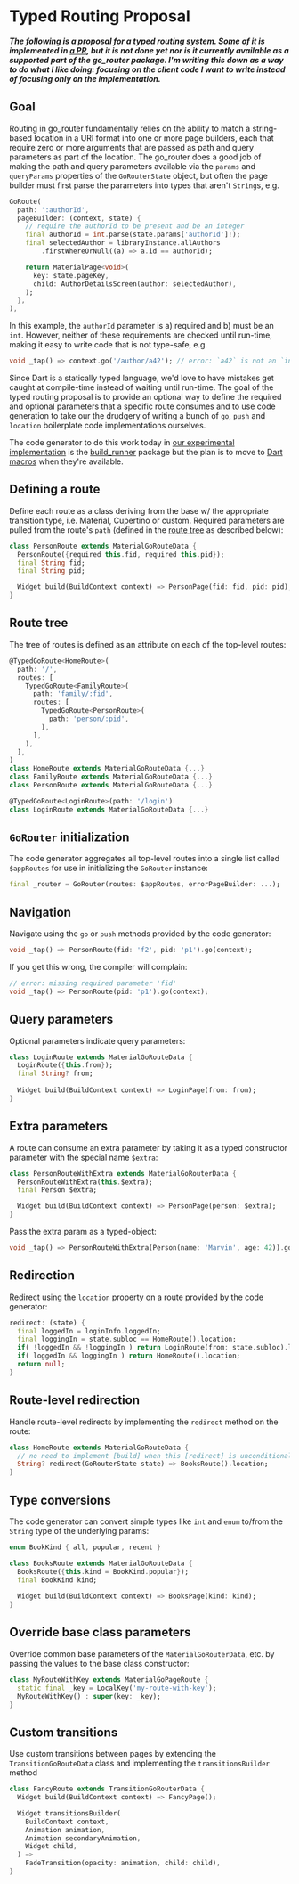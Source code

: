 # Typed Routing Proposal

*__The following is a proposal for a typed routing system. Some of it is
implemented in [a PR](https://github.com/csells/go_router/pull/130), but it is
not done yet nor is it currently available as a supported part of the go_router
package. I'm writing this down as a way to do what I like doing: focusing on the
client code I want to write instead of focusing only on the implementation.__*

## Goal

Routing in go_router fundamentally relies on the ability to match a string-based
location in a URI format into one or more page builders, each that require zero
or more arguments that are passed as path and query parameters as part of the
location. The go_router does a good job of making the path and query parameters
available via the `params` and `queryParams` properties of the `GoRouterState`
object, but often the page builder must first parse the parameters into types
that aren't `String`s, e.g.

```dart
GoRoute(
  path: ':authorId',
  pageBuilder: (context, state) {
    // require the authorId to be present and be an integer
    final authorId = int.parse(state.params['authorId']!);
    final selectedAuthor = libraryInstance.allAuthors
        .firstWhereOrNull((a) => a.id == authorId);

    return MaterialPage<void>(
      key: state.pageKey,
      child: AuthorDetailsScreen(author: selectedAuthor),
    );
  },
),
```

In this example, the `authorId` parameter is a) required and b) must be an
`int`. However, neither of these requirements are checked until run-time, making
it easy to write code that is not type-safe, e.g.

```dart
void _tap() => context.go('/author/a42'); // error: `a42` is not an `int`
```

Since Dart is a statically typed language, we'd love to have mistakes get caught
at compile-time instead of waiting until run-time. The goal of the typed routing
proposal is to provide an optional way to define the required and optional
parameters that a specific route consumes and to use code generation to take our
the drudgery of writing a bunch of `go`, `push` and `location` boilerplate code
implementations ourselves.

The code generator to do this work today in [our experimental
implementation](https://github.com/csells/go_router/pull/130) is the
[build_runner](https://pub.dev/packages/build_runner) package but the plan is to
move to [Dart
macros](https://github.com/dart-lang/language/blob/master/working/macros/feature-specification.md)
when they're available.

## Defining a route

Define each route as a class deriving from the base w/ the appropriate
transition type, i.e. Material, Cupertino or custom. Required parameters are
pulled from the route's `path` (defined in the [route tree](#route-tree) as
described below):

```dart
class PersonRoute extends MaterialGoRouteData {
  PersonRoute({required this.fid, required this.pid});
  final String fid;
  final String pid;

  Widget build(BuildContext context) => PersonPage(fid: fid, pid: pid);
} 
```

## Route tree

The tree of routes is defined as an attribute on each of the top-level routes:

```dart
@TypedGoRoute<HomeRoute>(
  path: '/',
  routes: [
    TypedGoRoute<FamilyRoute>(
      path: 'family/:fid',
      routes: [
        TypedGoRoute<PersonRoute>(
          path: 'person/:pid', 
        ),
      ], 
    ),
  ],
)
class HomeRoute extends MaterialGoRouteData {...}
class FamilyRoute extends MaterialGoRouteData {...}
class PersonRoute extends MaterialGoRouteData {...}

@TypedGoRoute<LoginRoute>(path: '/login')
class LoginRoute extends MaterialGoRouteData {...}
```

## `GoRouter` initialization

The code generator aggregates all top-level routes into a single list called
`$appRoutes` for use in initializing the `GoRouter` instance:

```dart
final _router = GoRouter(routes: $appRoutes, errorPageBuilder: ...);
```

## Navigation

Navigate using the `go` or `push` methods provided by the code generator:

```dart
void _tap() => PersonRoute(fid: 'f2', pid: 'p1').go(context);
```

If you get this wrong, the compiler will complain:

```dart
// error: missing required parameter 'fid'
void _tap() => PersonRoute(pid: 'p1').go(context);
```

## Query parameters

Optional parameters indicate query parameters:

```dart
class LoginRoute extends MaterialGoRouteData {
  LoginRoute({this.from});
  final String? from; 
  
  Widget build(BuildContext context) => LoginPage(from: from);
}
```

## Extra parameters

A route can consume an extra parameter by taking it as a typed constructor
parameter with the special name `$extra`:

```dart
class PersonRouteWithExtra extends MaterialGoRouterData {
  PersonRouteWithExtra(this.$extra);
  final Person $extra;

  Widget build(BuildContext context) => PersonPage(person: $extra); 
}
```

Pass the extra param as a typed-object:

```dart
void _tap() => PersonRouteWithExtra(Person(name: 'Marvin', age: 42)).go(context);
```

## Redirection

Redirect using the `location` property on a route provided by the code
generator:

```dart
redirect: (state) {
  final loggedIn = loginInfo.loggedIn;
  final loggingIn = state.subloc == HomeRoute().location;
  if( !loggedIn && !loggingIn ) return LoginRoute(from: state.subloc).location;
  if( loggedIn && loggingIn ) return HomeRoute().location;
  return null; 
}
```

## Route-level redirection

Handle route-level redirects by implementing the `redirect` method on the
route:

```dart
class HomeRoute extends MaterialGoRouteData {
  // no need to implement [build] when this [redirect] is unconditional
  String? redirect(GoRouterState state) => BooksRoute().location;
} 
```

## Type conversions

The code generator can convert simple types like `int` and `enum` to/from the
`String` type of the underlying params:

```dart
enum BookKind { all, popular, recent }

class BooksRoute extends MaterialGoRouteData {
  BooksRoute({this.kind = BookKind.popular});
  final BookKind kind;
  
  Widget build(BuildContext context) => BooksPage(kind: kind);
}
```

## Override base class parameters

Override common base parameters of the `MaterialGoRouterData`, etc. by passing
the values to the base class constructor:

```dart
class MyRouteWithKey extends MaterialGoPageRoute {
  static final _key = LocalKey('my-route-with-key');
  MyRouteWithKey() : super(key: _key);
} 
```

## Custom transitions

Use custom transitions between pages by extending the `TransitionGoRouteData`
class and implementing the `transitionsBuilder` method

```dart
class FancyRoute extends TransitionGoRouterData {
  Widget build(BuildContext context) => FancyPage();

  Widget transitionsBuilder(
    BuildContext context,
    Animation animation,
    Animation secondaryAnimation,
    Widget child,
  ) =>
    FadeTransition(opacity: animation, child: child),
} 
```

